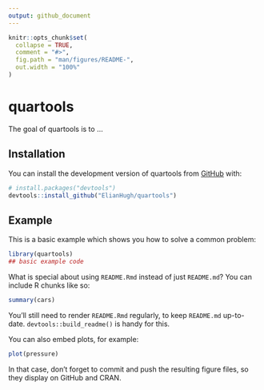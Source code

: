 ```yaml
---
output: github_document
---
```


<!-- README.md is generated from README.Rmd. Please edit that file -->

```r
knitr::opts_chunk$set(
  collapse = TRUE,
  comment = "#>",
  fig.path = "man/figures/README-",
  out.width = "100%"
)
```

# quartools

<!-- badges: start -->
<!-- badges: end -->

The goal of quartools is to ...

## Installation

You can install the development version of quartools from [GitHub](https://github.com/) with:

``` r
# install.packages("devtools")
devtools::install_github("ElianHugh/quartools")
```

## Example

This is a basic example which shows you how to solve a common problem:

```r
library(quartools)
## basic example code
```

What is special about using `README.Rmd` instead of just `README.md`? You can include R chunks like so:

```r
summary(cars)
```

You'll still need to render `README.Rmd` regularly, to keep `README.md` up-to-date. `devtools::build_readme()` is handy for this.

You can also embed plots, for example:

```r
plot(pressure)
```

In that case, don't forget to commit and push the resulting figure files, so they display on GitHub and CRAN.
